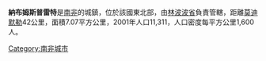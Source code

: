 {{unreferenced|time=2013-11-10T15:12:40+00:00}}
'''納布姆斯普雷特'''是[[南非|南非]]的城鎮，位於該國東北部，由[[林波波省|林波波省]]負責管轄，距離[[莫迪默勒|莫迪默勒]]42公里，面積7.07平方公里，2001年人口11,311，人口密度每平方公里1,600人。

{{SouthAfrica-geo-stub}}
[[Category:南非城市|Category:南非城市]]